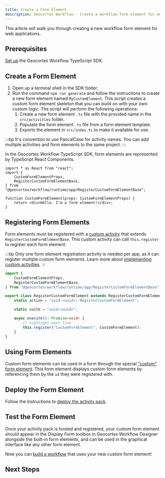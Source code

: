 ```yaml
---
title: Create a Form Element
description: Geocortex Workflow - Create a workflow form element for web applications
---
```



This article will walk you through creating a new workflow form element for web applications.

## Prerequisites

[Set up](sdk-web-overview.mdx#overview) the Geocortex Workflow TypeScript SDK.

## Create a Form Element

1. Open up a terminal shell in the SDK folder.
1. Run the command `npm run generate` and follow the instructions to create a new form element named `MyCustomElement`. This script creates a custom form element skeleton that you can build on with your own custom logic. The script will perform the following operations:
    1. Create a new form element `.ts` file with the provided name in the `src/activities` folder.
    1. Populate the form element `.ts` file from a form element template.
    1. Exports the element in `src/index.ts` to make it available for use.

:::tip
It's convention to use PascalCase for activity names.
You can add multiple activities and form elements to the same project.
:::

In the Geocortex Workflow TypeScript SDK, form elements are represented by TypeScript React Components.

```tsx
import * as React from "react";
import {
    CustomFormElementProps,
    RegisterCustomFormElementBase,
} from "@geocortex/workflow/runtime/app/RegisterCustomFormElementBase";

function CustomFormElement(props: CustomFormElementProps) {
    return <div>Hello. I'm a form element!</div>;
}
```

## Registering Form Elements

Form elements must be registered with a [custom activity](sdk-web-create-activity.mdx) that extends `RegisterCustomFormElementBase`. This custom activity can call `this.register` to register each form element.

:::tip
Only one form element registration activity is needed per app, as it can register multiple custom form elements.
Learn more about [implementing custom activities](sdk-web-create-activity.mdx).
:::

```ts
import {
    CustomFormElementProps,
    RegisterCustomFormElementBase,
} from "@geocortex/workflow/runtime/app/RegisterCustomFormElementBase";

export class RegisterCustomFormElement extends RegisterCustomFormElementBase {
    static action = "uuid:<uuid>::RegisterCustomFormElement";

    static suite = "uuid:<uuid>";

    async execute(): Promise<void> {
        // highlight-next-line
        this.register("CustomFormElement", CustomFormElement);
    }
}
```

## Using Form Elements

Custom form elements can be used in a form through the special ["custom" form element](https://docs.geocortex.com/workflow/latest/help/Default.htm#wf5/help/form-elements/custom.htm#Custom_Form_Elements%3FTocPath%3DForms%7CForm%2520Element%2520Reference%7CCustom%2520Form%2520Elements%7C_____0). This form element displays custom form elements by referencing them by the `id` they were registered with.

## Deploy the Form Element

Follow the instructions to [deploy the activity pack](sdk-web-overview.mdx#deployment).

## Test the Form Element

Once your activity pack is hosted and registered, your custom form element should appear in the _Display Form_ toolbox in Geocortex Workflow Designer alongside the built-in form elements, and can be used in the graphical interface like any other form element.

Now you can [build a workflow](https://docs.geocortex.com/workflow/latest/help/Default.htm#wf5/help/get-started.htm#Get_Started%3FTocPath%3DGet%2520Started%7C_____0) that uses your new custom form element!

## Next Steps

<UseCaseContainer>
    <UseCaseCard
        title="Implement a Star Rating Form Element"
        description="Implement a custom star rating form element for web applications"
        link={useBaseUrl(
            "docs/workflow/tutorial-web-implement-star-rating-form-element"
        )}
    />
    <UseCaseCard
        title="Form Element Reference"
        description="Learn more about implementing custom form elements"
        link={useBaseUrl("docs/workflow/sdk-web-form-reference")}
    />
    <UseCaseCard
        title="Implement a Custom Activity"
        description="Implement a custom activity for web applications"
        link={useBaseUrl("docs/workflow/sdk-web-create-activity")}
    />
    <UseCaseCard
        title="Reference a Third Party Library"
        description="Reference a third party library in web applications"
        link={useBaseUrl("docs/workflow/sdk-web-reference-third-party-library")}
    />
</UseCaseContainer>
